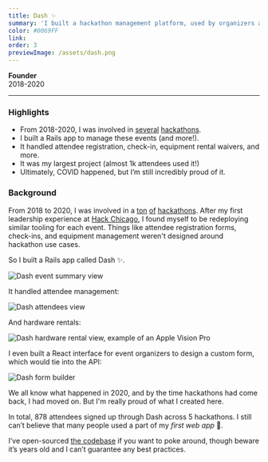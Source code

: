 ```yaml
---
title: Dash ✨
summary: 'I built a hackathon management platform, used by organizers across 5 events to manage hundreds of attendees.'
color: #0069FF
link:
order: 3
previewImage: /assets/dash.png
---
```


**Founder**\
2018-2020

---

### Highlights

- From 2018-2020, I was involved in [several](https://hackpenn.com) [hackathons](https://2018.hackchicago.io).
- I built a Rails app to manage these events (and more!).
- It handled attendee registration, check-in, equipment rental waivers, and more.
- It was my largest project (almost 1k attendees used it!)
- Ultimately, COVID happened, but I’m still incredibly proud of it.

### Background

From 2018 to 2020, I was involved in a [ton](https://2018.hackchicago.io) [of](https://2019-site.windyhacks.com/) [hackathons](https://hackpenn.com). After my first leadership experience at [Hack Chicago](https://2018.hackchicago.io), I found myself to be redeploying similar tooling for each event. Things like attendee registration forms, check-ins, and equipment management weren't designed around hackathon use cases.

So I built a Rails app called Dash ✨.

![Dash event summary view](/assets/dash/event.png)

It handled attendee management:

![Dash attendees view](/assets/dash/attendees.png)

And hardware rentals:

![Dash hardware rental view, example of an Apple Vision Pro](/assets/dash/hardware-rental.png)

I even built a React interface for event organizers to design a custom form, which would tie into the API:

![Dash form builder](/assets/dash/fields.png)

We all know what happened in 2020, and by the time hackathons had come back, I had moved on. But I'm really proud of what I created here.

In total, 878 attendees signed up through Dash across 5 hackathons. I still can’t believe that many people used a part of my *first web app* 🤯.

I’ve open-sourced [the codebase](https://github.com/zanedb/dash) if you want to poke around, though beware it’s years old and I can’t guarantee any best practices.
